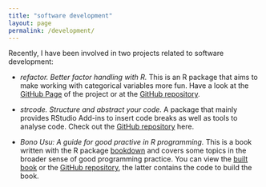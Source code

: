 ```yaml
---
title: "software development"
layout: page
permalink: /development/
---
```

Recently, I have been involved in two projects related to 
software development: 

- *refactor. Better factor handling with R.* This is an 
  R package that aims to make working with categorical variables
  more fun. Have a look at the 
  [GitHub Page](https://jonmcalder.github.io/refactor/) of the project or at the
  [GitHub repository](https://github.com/jonmcalder/refactor).

- *strcode. Structure and abstract your code.* A package that mainly provides 
  RStudio Add-ins to insert code breaks as well as tools to analyse code. Check
  out the [GitHub repository](https://github.com/lorenzwalthert/strcode) here.
  
- *Bono Usu: A guide for good practive in R programming.* This is a book written
  with the R package [bookdown](https://bookdown.org) and covers some topics in 
  the broader sense of good programming practice. You can view the
  [built book](https://lorenzwalthert.github.io/bonousu/) or the 
  [GitHub repository](https://github.com/lorenzwalthert/bonousu), the latter contains
  the code to build the book.
